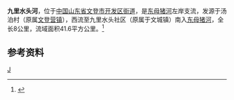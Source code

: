 {{Infobox River
  | river_name      = 九里水头河
  | image_name      =
  | image_size      = 
  | caption         = 
  | origin          = [[山东省|山东省]][[文登市|文登市]]汤泊村
  | mouth           = 山东省[[文登市|文登市]]九里水头社区南[[东母猪河|东母猪河]]
  | basin_countries = {{PRC}}
  | length          = 8 公里
  | elevation       = 
  | mouth_elevation = 
  | discharge       = 
  | watershed       = 41.6  平方公里
}}
'''九里水头河'''，位于[[中国|中国]][[山东省|山东省]][[文登市|文登市]][[开发区街道_(文登市)|开发区街道]]，是[[东母猪河|东母猪河]]左岸支流，发源于汤泊村（原属[[文登营镇|文登营镇]]），西流至九里水头社区（原属于文城镇）南入[[东母猪河|东母猪河]]，全长8公里，流域面积41.6平方公里。<ref name="中国河湖大典">{{cite book zh |author=《[[中国河湖大典|中国河湖大典]]》编纂委员会 |title=《中国河湖大典·淮河卷》 |format=M |edition=1 |location=北京 |publisher=中国水利水电出版社 |date=2010年9月 |pages=258页 |id= ISBN 978-7-5084-7953-8}}</ref>

==参考资料==
{{reflist}}

[[Category:山东河流|J]]